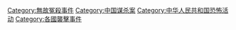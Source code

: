 [[Category:無故冤殺事件|Category:無故冤殺事件]]
[[Category:中国谋杀案|Category:中国谋杀案]]
[[Category:中华人民共和国恐怖活动|Category:中华人民共和国恐怖活动]]
[[Category:各國襲擊事件|Category:各國襲擊事件]]